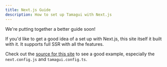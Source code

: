 ```yaml
---
title: Next.js Guide
description: How to set up Tamagui with Next.js
---
```


<Notice>We're putting together a better guide soon!</Notice>

If you'd like to get a good idea of a set up with Next.js, this site itself it built with it. It supports full SSR with all the features.

Check out the [source for this site](https://github.com/tamagui/tamagui/tree/master/packages/site) to see a good example, especially the `next.config.js` and `tamagui.config.ts`.
